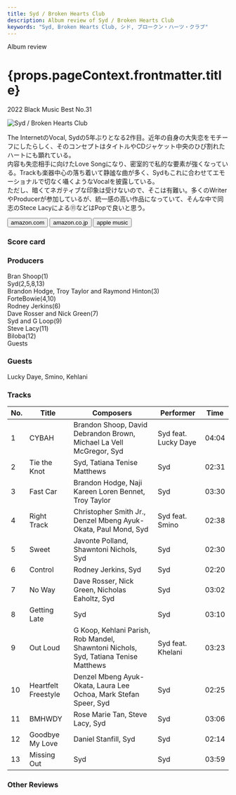 ```yaml
---
title: Syd / Broken Hearts Club
description: Album review of Syd / Broken Hearts Club
keywords: "Syd, Broken Hearts Club, シド, ブロークン・ハーツ・クラブ"
---
```






<p className="largeP">Album review</p>
<h1 className="h1--no--margin">{props.pageContext.frontmatter.title}</h1>
<p className="largeP">
  <Link to="/best50/2022/">2022 Black Music Best No.31</Link>
</p>

<Row  className="image-card-group">
	<Column colMd={3} colLg={4} noGutterMdLeft="">
       <ImageCard>

![Syd / Broken Hearts Club](../../images/cd/syd2L.jpg)

</ImageCard>
	</Column>
	<Column colMd={4} colLg={8} noGutterMdLeft="">
		<p>
			The InternetのVocal, Sydの5年ぶりとなる2作目。近年の自身の大失恋をモチーフにしたらしく、そのコンセプトはタイトルやCDジャケット中央のひび割れたハートにも顕れている。
			<br/>内容も失恋相手に向けたLove Songになり、密室的で私的な要素が強くなっている。Trackも楽器中心の落ち着いて静謐な曲が多く、Sydもこれに合わせてエモーショナルで切なく囁くようなVocalを披露している。
			<br/>ただし、暗くてネガティブな印象は受けないので、そこは有難い。多くのWriterやProducerが参加しているが、統一感の高い作品になっていて、そんな中で同志のStece Lacyによる⑪などはPopで良いと思う。
		</p>
		<div>
		  <Button className="button-right-mergin"  href="https://amzn.to/3uCi5sZ" renderIcon={ArrowUpRight} size='sm' kind='primary'>
  	    amazon.com
  	  </Button>
  	  <Button className="button-right-mergin"  href="https://amzn.to/3IuUOPK" renderIcon={ArrowUpRight} size='sm' kind='secondary'>
  	    amazon.co.jp
  	  </Button>
			<Button className="button-right-mergin"  href="https://apple.co/3IsV1mv" renderIcon={ArrowUpRight} size='sm' kind='tertiary'>
  	    apple music
  	  </Button>
			<AdvJS2/>
		</div>
	</Column>
</Row>
<Row >
	<Column colMd={4} colLg={4} noGutterMdLeft="">
		<div>
    	<h3>Score card</h3>
			<SliderJS1 value="5" />
    	<SliderJS2 value="1" />
			<SliderJS3 value="1" />
    	<SliderJS4 value="9" />
		</div>
	</Column>
	<Column colMd={8} colLg={8} noGutterMdLeft="">
		<div>
			<h3>Producers</h3>
			<p>
				Bran Shoop(1)
				<br/>Syd(2,5,8,13)
				<br/>Brandon Hodge, Troy Taylor and Raymond Hinton(3)
				<br/>ForteBowie(4,10)
				<br/>Rodney Jerkins(6)
				<br/>Dave Rosser and Nick Green(7)
				<br/>Syd and G Loop(9)
				<br/>Steve Lacy(11)
				<br/>Biloba(12)
				<br/>Guests
			</p>
			<h3>Guests</h3>
			<p>
				Lucky Daye, Smino, Kehlani
			</p>
		</div>
	</Column>
</Row>

<h3>Tracks</h3>

| No. | Title               | Composers                                                                           | Performer            | Time  |
| --- | ------------------- | ----------------------------------------------------------------------------------- | -------------------- | ----- |
| 1   | CYBAH               | Brandon Shoop, David Debrandon Brown, Michael La Vell McGregor, Syd                 | Syd feat. Lucky Daye | 04:04 |
| 2   | Tie the Knot        | Syd, Tatiana Tenise Matthews                                                        | Syd                  | 02:31 |
| 3   | Fast Car            | Brandon Hodge, Naji Kareen Loren Bennet, Troy Taylor                                | Syd                  | 03:30 |
| 4   | Right Track         | Christopher Smith Jr., Denzel Mbeng Ayuk-Okata, Paul Mond, Syd                      | Syd feat. Smino      | 02:38 |
| 5   | Sweet               | Javonte Polland, Shawntoni Nichols, Syd                                             | Syd                  | 02:30 |
| 6   | Control             | Rodney Jerkins, Syd                                                                 | Syd                  | 02:20 |
| 7   | No Way              | Dave Rosser, Nick Green, Nicholas Eaholtz, Syd                                      | Syd                  | 03:02 |
| 8   | Getting Late        | Syd                                                                                 | Syd                  | 03:10 |
| 9   | Out Loud            | G Koop, Kehlani Parish, Rob Mandel, Shawntoni Nichols, Syd, Tatiana Tenise Matthews | Syd feat. Khelani    | 03:23 |
| 10  | Heartfelt Freestyle | Denzel Mbeng Ayuk-Okata, Laura Lee Ochoa, Mark Stefan Speer, Syd                    | Syd                  | 02:25 |
| 11  | BMHWDY              | Rose Marie Tan, Steve Lacy, Syd                                                     | Syd                  | 03:06 |
| 12  | Goodbye My Love     | Daniel Stanfill, Syd                                                                | Syd                  | 02:14 |
| 13  | Missing Out         | Syd                                                                                 | Syd                  | 03:59 |

<h3>Other Reviews</h3>

<Row>
  <Column colMd={3} colLg={3} noGutterMdLeft>
    <Review1 />
  </Column>
</Row>

<AdvJS3 />
